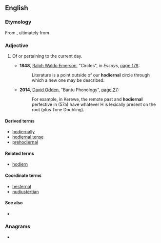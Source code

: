 ==English==

===Etymology===
From {{suffix|hodiern|al|lang=en}}, ultimately from {{etyl|la|en}} {{m|la|hodiernus}}

===Adjective===
{{head|en|adjective}}

# {{lb|en|rare}} Of or pertaining to the current day.
#* '''1848''', [[w:Ralph Waldo Emerson|Ralph Waldo Emerson]], "Circles", in ''Essays'', [http://books.google.com/books?id=1CQEAAAAQAAJ&pg=PA179 page 179]:
#*: Literature is a point outside of our '''hodiernal''' circle through which a new one may be described.
#* '''2014''', [[w:David Odden|David Odden]], "Bantu Phonology", [https://chalk.uchicago.edu/bbcswebdav/pid-2379711-dt-content-rid-4793894_1/courses/2014.04.2603786001/BantuPhonology.pdf page 27]:
#*: For example, in Kerewe, the remote past and '''hodiernal''' perfective in (57a) have whatever H is lexically present on the root (plus Tone Doubling).

====Derived terms====
* [[hodiernally]]
* [[hodiernal tense]]
* [[prehodiernal]]

====Related terms====
* [[hodiern]]

====Coordinate terms====
* [[hesternal]]
* [[nudiustertian]]

====See also====
* {{pedialite|Hodiernal tense}}

===Anagrams===
* {{anagrams|en|Holderian}}